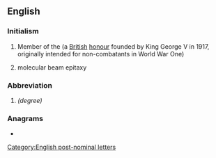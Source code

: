 ==English==

===Initialism===
{{rfc-header|Initialism}}
{{en-initialism}}

# Member of the {{w|Order of the British Empire}} (a [[British]] [[honour]] founded by King George V in 1917, originally intended for non-combatants in World War One)
# {{lb|en|technology}} molecular beam epitaxy

===Abbreviation===
{{rfc-header|Abbreviation}}
{{head|en|abbreviation}}

# {{w|Master of Bioscience Enterprise}} ''(degree)''

===Anagrams===
* {{anagrams|en|B.M.E.|BEM|BME|EBM|MEB}}

[[Category:English post-nominal letters]]